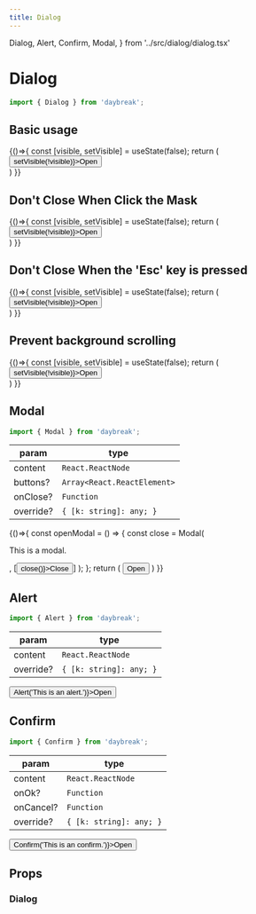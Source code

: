 ```yaml
---
title: Dialog
---
```


  Dialog,
  Alert,
  Confirm,
  Modal,
} from '../src/dialog/dialog.tsx'

# Dialog


```javascript
import { Dialog } from 'daybreak';
```

## Basic usage

<Playground>
{()=>{
  const [visible, setVisible] = useState(false);
  return (
    <div>
      <Button type="button" onClick={() => setVisible(!visible)}>Open</Button>
      <Dialog
        visible={visible}
        buttons={
          [
            <Button type="button" onClick={() => setVisible(false)}>Yes</Button>,
            <Button type="button" onClick={() => setVisible(false)}>No</Button>,
          ]
        }
        onClose={() => setVisible(false)}
      >
        hello
      </Dialog>
    </div>
  )
}}
</Playground>

## Don't Close When Click the Mask

<Playground>
{()=>{
  const [visible, setVisible] = useState(false);
  return (
    <div>
      <Button type="button" onClick={() => setVisible(!visible)}>Open</Button>
      <Dialog
        visible={visible}
        buttons={
          [
            <Button type="button" onClick={() => setVisible(false)}>Yes</Button>,
            <Button type="button" onClick={() => setVisible(false)}>No</Button>,
          ]
        }
        onClose={() => setVisible(false)}
        closeOnClickMask={false}
      >
        hello
      </Dialog>
    </div>
  )
}}
</Playground>

## Don't Close When the 'Esc' key is pressed

<Playground>
{()=>{
  const [visible, setVisible] = useState(false);
  return (
    <div>
      <Button type="button" onClick={() => setVisible(!visible)}>Open</Button>
      <Dialog
        visible={visible}
        buttons={
          [
            <Button type="button" onClick={() => setVisible(false)}>Yes</Button>,
            <Button type="button" onClick={() => setVisible(false)}>No</Button>,
          ]
        }
        onClose={() => setVisible(false)}
        closeOnEsc={false}
      >
        hello
      </Dialog>
    </div>
  )
}}
</Playground>

## Prevent background scrolling

<Playground>
{()=>{
  const [visible, setVisible] = useState(false);
  return (
    <div>
      <Button type="button" onClick={() => setVisible(!visible)}>Open</Button>
      <Dialog
        visible={visible}
        buttons={
          [
            <Button type="button" onClick={() => setVisible(false)}>Yes</Button>,
            <Button type="button" onClick={() => setVisible(false)}>No</Button>,
          ]
        }
        onClose={() => setVisible(false)}
        preventBackgroundScrolling
      >
        hello
      </Dialog>
    </div>
  )
}}
</Playground>

## Modal

```javascript
import { Modal } from 'daybreak';
```

| param | type |
| --- | --- |
| content | `React.ReactNode` |
| buttons? | `Array<React.ReactElement>` |
| onClose? | `Function` |
| override? | `{ [k: string]: any; }` |

<Playground>
  {()=>{
    const openModal = () => {
      const close = Modal(
        <p>This is a modal.</p>,
        [<Button type="button" onClick={() => close()}>Close</Button>]
      );
    };
    return (
      <Button type="button" onClick={openModal}>Open</Button>
    )
  }}
</Playground>

## Alert

```javascript
import { Alert } from 'daybreak';
```

| param | type |
| --- | --- |
| content | `React.ReactNode` |
| override? | `{ [k: string]: any; }` |

<Playground>
  <Button type="button" onClick={() => Alert('This is an alert.')}>Open</Button>
</Playground>

## Confirm

```javascript
import { Confirm } from 'daybreak';
```

| param | type |
| --- | --- |
| content | `React.ReactNode` |
| onOk? | `Function` |
| onCancel? | `Function` |
| override? | `{ [k: string]: any; }` |

<Playground>
  <Button type="button" onClick={() => Confirm('This is an confirm.')}>Open</Button>
</Playground>

## Props

### Dialog

<Props of={Dialog} />
